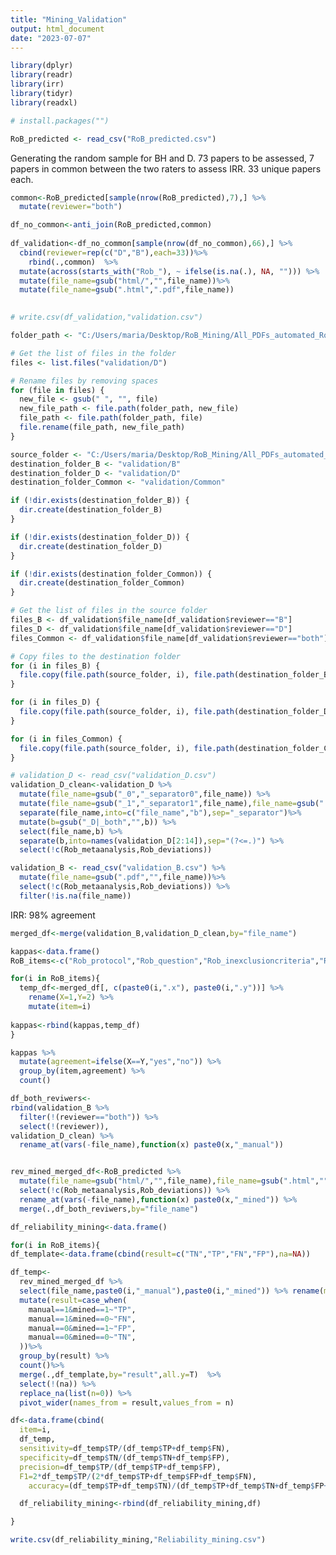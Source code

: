 ```yaml
---
title: "Mining_Validation"
output: html_document
date: "2023-07-07"
---
```


```r
library(dplyr)
library(readr)
library(irr)
library(tidyr)
library(readxl)

# install.packages("")
```

```r
RoB_predicted <- read_csv("RoB_predicted.csv")
```

Generating the random sample for BH and D. 73 papers to be assessed, 7 papers in common between the two raters to assess IRR. 33 unique papers each.
```r
common<-RoB_predicted[sample(nrow(RoB_predicted),7),] %>% 
  mutate(reviewer="both") 

df_no_common<-anti_join(RoB_predicted,common)
  
df_validation<-df_no_common[sample(nrow(df_no_common),66),] %>% 
  cbind(reviewer=rep(c("D","B"),each=33))%>% 
    rbind(.,common)  %>%
  mutate(across(starts_with("Rob_"), ~ ifelse(is.na(.), NA, ""))) %>% 
  mutate(file_name=gsub("html/","",file_name))%>% 
  mutate(file_name=gsub(".html",".pdf",file_name)) 
    

# write.csv(df_validation,"validation.csv")


```

```r
folder_path <- "C:/Users/maria/Desktop/RoB_Mining/All_PDFs_automated_RoB"

# Get the list of files in the folder
files <- list.files("validation/D")

# Rename files by removing spaces
for (file in files) {
  new_file <- gsub(" ", "", file)
  new_file_path <- file.path(folder_path, new_file)
  file_path <- file.path(folder_path, file)
  file.rename(file_path, new_file_path)
}
```


```r
source_folder <- "C:/Users/maria/Desktop/RoB_Mining/All_PDFs_automated_RoB"
destination_folder_B <- "validation/B"
destination_folder_D <- "validation/D"
destination_folder_Common <- "validation/Common"

if (!dir.exists(destination_folder_B)) {
  dir.create(destination_folder_B)
}

if (!dir.exists(destination_folder_D)) {
  dir.create(destination_folder_D)
}

if (!dir.exists(destination_folder_Common)) {
  dir.create(destination_folder_Common)
}

# Get the list of files in the source folder
files_B <- df_validation$file_name[df_validation$reviewer=="B"]
files_D <- df_validation$file_name[df_validation$reviewer=="D"]
files_Common <- df_validation$file_name[df_validation$reviewer=="both"]

# Copy files to the destination folder
for (i in files_B) {
  file.copy(file.path(source_folder, i), file.path(destination_folder_B, i))
}

for (i in files_D) {
  file.copy(file.path(source_folder, i), file.path(destination_folder_D, i))
}

for (i in files_Common) {
  file.copy(file.path(source_folder, i), file.path(destination_folder_Common, i))
}
```


```r
# validation_D <- read_csv("validation_D.csv")
validation_D_clean<-validation_D %>% 
  mutate(file_name=gsub("_0","_separator0",file_name)) %>% 
  mutate(file_name=gsub("_1","_separator1",file_name),file_name=gsub(".pdf","",file_name)) %>% 
  separate(file_name,into=c("file_name","b"),sep="_separator")%>% 
  mutate(b=gsub("_D|_both","",b)) %>% 
  select(file_name,b) %>% 
  separate(b,into=names(validation_D[2:14]),sep="(?<=.)") %>% 
  select(!c(Rob_metaanalysis,Rob_deviations))
```


```r
validation_B <- read_csv("validation_B.csv") %>% 
  mutate(file_name=gsub(".pdf","",file_name))%>% 
  select(!c(Rob_metaanalysis,Rob_deviations)) %>% 
  filter(!is.na(file_name))
```

IRR: 98% agreement
```r
merged_df<-merge(validation_B,validation_D_clean,by="file_name")

kappas<-data.frame()
RoB_items<-c("Rob_protocol","Rob_question","Rob_inexclusioncriteria","Rob_search","Rob_date","Rob_string","Rob_rob","Rob_guidelines","Rob_flowchart","Rob_coi","Rob_extraction")

for(i in RoB_items){
  temp_df<-merged_df[, c(paste0(i,".x"), paste0(i,".y"))] %>% 
    rename(X=1,Y=2) %>% 
    mutate(item=i)
  
kappas<-rbind(kappas,temp_df)
}

kappas %>% 
  mutate(agreement=ifelse(X==Y,"yes","no")) %>% 
  group_by(item,agreement) %>% 
  count()
```


```r
df_both_reviwers<-
rbind(validation_B %>% 
  filter(!(reviewer=="both")) %>% 
  select(!(reviewer)),
validation_D_clean) %>% 
  rename_at(vars(-file_name),function(x) paste0(x,"_manual"))


rev_mined_merged_df<-RoB_predicted %>%
  mutate(file_name=gsub("html/","",file_name),file_name=gsub(".html","",file_name)) %>% 
  select(!c(Rob_metaanalysis,Rob_deviations)) %>% 
  rename_at(vars(-file_name),function(x) paste0(x,"_mined")) %>% 
  merge(.,df_both_reviwers,by="file_name")

df_reliability_mining<-data.frame()

for(i in RoB_items){
df_template<-data.frame(cbind(result=c("TN","TP","FN","FP"),na=NA))

df_temp<-
  rev_mined_merged_df %>% 
  select(file_name,paste0(i,"_manual"),paste0(i,"_mined")) %>% rename(manual=2,mined=3)%>% 
  mutate(result=case_when(
    manual==1&mined==1~"TP",
    manual==1&mined==0~"FN",
    manual==0&mined==1~"FP",
    manual==0&mined==0~"TN",
  ))%>%
  group_by(result) %>% 
  count()%>%
  merge(.,df_template,by="result",all.y=T)  %>%
  select(!(na)) %>%
  replace_na(list(n=0)) %>%
  pivot_wider(names_from = result,values_from = n)

df<-data.frame(cbind(
  item=i,
  df_temp,
  sensitivity=df_temp$TP/(df_temp$TP+df_temp$FN),
  specificity=df_temp$TN/(df_temp$TN+df_temp$FP),
  precision=df_temp$TP/(df_temp$TP+df_temp$FP),
  F1=2*df_temp$TP/(2*df_temp$TP+df_temp$FP+df_temp$FN),
    accuracy=(df_temp$TP+df_temp$TN)/(df_temp$TP+df_temp$TN+df_temp$FP+df_temp$FN)))

  df_reliability_mining<-rbind(df_reliability_mining,df)

}

write.csv(df_reliability_mining,"Reliability_mining.csv")
```

